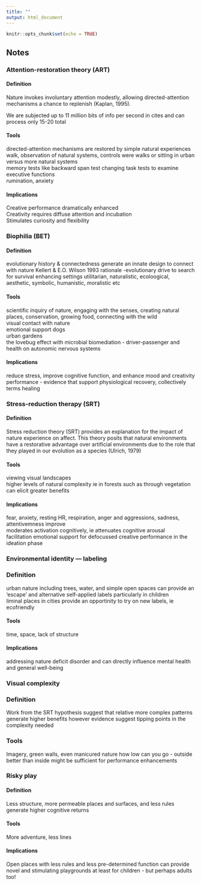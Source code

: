 ```yaml
---
title: ""
output: html_document
---
```


```r
knitr::opts_chunk$set(echo = TRUE)
```

## Notes
### Attention-restoration theory (ART)  
#### Definition  
Nature invokes involuntary attention modestly, allowing directed-attention mechanisms a chance to replenish (Kaplan, 1995).  

We are subjected up to 11 million bits of info per second in cites and can process only 15-20 total

#### Tools  
directed-attention mechanisms are restored by simple natural experiences
walk, observation of natural systems, controls were walks or sitting in urban versus more natural systems  
memory tests like backward span test
changing task tests to examine executive functions  
rumination, anxiety  

#### Implications  
Creative performance dramatically enhanced  
Creativity requires diffuse attention and incubation  
Stimulates curiosity and flexibility

### Biophilia (BET)  

#### Definition  
evolutionary history & connectedness generate an innate design to connect with nature Kellert & E.O. Wilson 1993 rationale -evolutionary drive to search for survival enhancing settings
utilitarian, naturalistic, ecoloogical, aesthetic, symbolic, humanistic, moralistic etc  

#### Tools  
scientific inquiry of nature, engaging with the senses, creating natural places, conservation, growing food, connecting with the wild   
visual contact with nature  
emotional support dogs  
urban gardens  
the lovebug effect with microbial biomediation - driver-passenger and health on autonomic nervous systems  

#### Implications  
reduce stress, improve cognitive function, and enhance mood and creativity  
performance - evidence that support physiological recovery, collectively terms healing   

### Stress-reduction therapy (SRT)  
#### Definition  
Stress reduction theory (SRT) provides an explanation for the impact of nature experience on affect. This theory posits that natural environments have a restorative advantage over artificial environments due to the role that they played in our evolution as a species (Ulrich, 1979)

#### Tools  
viewing visual landscapes  
higher levels of natural complexity ie in forests such as through vegetation can elicit greater benefits

#### Implications  
fear, anxiety, resting HR, respiration, anger and aggressions, sadness, attentivemness improve  
moderates activation cognitively, ie attenuates cognitive arousal  
facilitation emotional support for defocussed creative performance in the ideation phase  


### Environmental identity — labeling  

### Definition  
urban nature including trees, water, and simple open spaces can provide an 'escape' and alternative self-applied labels particularly in children  
liminal places in cities provide an opportinity to try on new labels, ie ecofriendly

#### Tools  
time, space, lack of structure  

#### Implications  
addressing nature deficit disorder and can directly influence mental health and general well-being  

### Visual complexity

### Definition  
Work from the SRT hypothesis suggest that relative more complex patterns generate higher benefits
however evidence suggest tipping points in the complexity needed  

### Tools
Imagery, green walls, even manicured nature
how low can you go - outside better than inside might be sufficient for performance enhancements   

### Risky play
#### Definition  
Less structure, more permeable places and surfaces, and less rules generate higher cognitive returns

#### Tools  
More adventure, less lines  

#### Implications  
Open places with less rules and less pre-determined function can provide novel and stimulating playgrounds at least for children - but perhaps adults too!  
